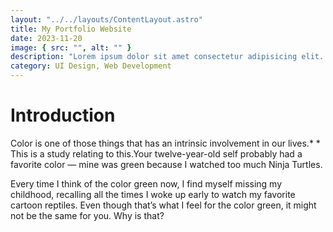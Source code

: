 ```yaml
---
layout: "../../layouts/ContentLayout.astro"
title: My Portfolio Website
date: 2023-11-20
image: { src: "", alt: "" }
description: "Lorem ipsum dolor sit amet consectetur adipisicing elit. Neque soluta voluptatum earum. Lorem ipsum dolor sit amet consectetur adipisicing elit. "
category: UI Design, Web Development
---
```



<EmpCard
  cardTitle="My Role"
  cardBody="Every time I think of the color green now, I find myself missing my childhood, recalling all the times I woke up early to watch my favorite cartoon reptiles. Even though that’s what I feel for the color green, it might not be the same for you. Why is that?"
/>

# Introduction

Color is one of those things that has an intrinsic involvement in our lives.\* \* This is a study relating to this.Your twelve-year-old self probably had a favorite color — mine was green because I watched too much Ninja Turtles.

Every time I think of the color green now, I find myself missing my childhood, recalling all the times I woke up early to watch my favorite cartoon reptiles. Even though that’s what I feel for the color green, it might not be the same for you. Why is that?
